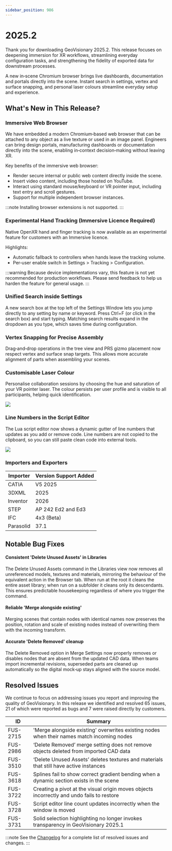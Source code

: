 ```yaml
---
sidebar_position: 986
---
```


# 2025.2

Thank you for downloading GeoVisionary 2025.2. This release focuses on deepening immersion for XR workflows, streamlining everyday configuration tasks, and strengthening the fidelity of exported data for downstream processes.

A new in‑scene Chromium browser brings live dashboards, documentation and portals directly into the scene. Instant search in settings, vertex and surface snapping, and personal laser colours streamline everyday setup and experience.

## What's New in This Release?

### Immersive Web Browser

We have embedded a modern Chromium‑based web browser that can be attached to any object as a live texture or used in an image panel. Engineers can bring design portals, manufacturing dashboards or documentation directly into the scene, enabling in‑context decision‑making without leaving XR.

Key benefits of the immersive web browser:

- Render secure internal or public web content directly inside the scene.
- Insert video content, including those hosted on YouTube.
- Interact using standard mouse/keyboard or VR pointer input, including text entry and scroll gestures.
- Support for multiple independent browser instances.

:::note
Installing browser extensions is not supported.
:::

### Experimental Hand Tracking (Immersive Licence Required)

Native OpenXR hand and finger tracking is now available as an experimental feature for customers with an Immersive licence.

Highlights:

- Automatic fallback to controllers when hands leave the tracking volume.
- Per‑user enable switch in Settings > Tracking > Configuration.

:::warning
Because device implementations vary, this feature is not yet recommended for production workflows. Please send feedback to help us harden the feature for general usage.
:::

### Unified Search inside Settings

A new search box at the top left of the Settings Window lets you jump directly to any setting by name or keyword. Press Ctrl+F (or click in the search box) and start typing. Matching search results expand in the dropdown as you type, which saves time during configuration.

### Vertex Snapping for Precise Assembly

Drag‑and‑drop operations in the tree view and PRS gizmo placement now respect vertex and surface snap targets. This allows more accurate alignment of parts when assembling your scenes.

### Customisable Laser Colour

Personalise collaboration sessions by choosing the hue and saturation of your VR pointer laser. The colour persists per user profile and is visible to all participants, helping quick identification.

![](/img/release-notes/visionary-render/2025.2-1.png)

### Line Numbers in the Script Editor

The Lua script editor now shows a dynamic gutter of line numbers that updates as you add or remove code. Line numbers are not copied to the clipboard, so you can still paste clean code into external tools.

![](/img/release-notes/visionary-render/2025.2-2.png)

### Importers and Exporters

| Importer | Version Support Added |
|---|---|
| CATIA | V5 2025 |
| 3DXML | 2025 |
| Inventor | 2026 |
| STEP | AP 242 Ed2 and Ed3 |
| IFC | 4x3 (Beta) |
| Parasolid | 37.1 |

## Notable Bug Fixes

#### Consistent 'Delete Unused Assets' in Libraries 

The Delete Unused Assets command in the Libraries view now removes all unreferenced models, textures and materials, mirroring the behaviour of the equivalent action in the Browser tab. When run at the root it cleans the entire asset library; when run on a subfolder it cleans only its descendants. This ensures predictable housekeeping regardless of where you trigger the command.

#### Reliable 'Merge alongside existing'

Merging scenes that contain nodes with identical names now preserves the position, rotation and scale of existing nodes instead of overwriting them with the incoming transform.

#### Accurate 'Delete Removed' cleanup 

The Delete Removed option in Merge Settings now properly removes or disables nodes that are absent from the updated CAD data. When teams import incremental revisions, superseded parts are cleaned up automatically so the digital mock‑up stays aligned with the source model.

## Resolved Issues

We continue to focus on addressing issues you report and improving the quality of GeoVisionary. In this release we identified and resolved 65 issues, 21 of which were reported as bugs and 7 were raised directly by customers. 

| ID | Summary |
|---|---|
| FUS-2715 | 'Merge alongside existing' overwrites existing nodes when their names match incoming nodes |
| FUS-2986 | ‘Delete Removed’ merge setting does not remove objects deleted from imported CAD data |
| FUS-3510 | ‘Delete Unused Assets’ deletes textures and materials that still have active instances |
| FUS-3618 | Splines fail to show correct gradient bending when a dynamic section exists in the scene |
| FUS-3722 | Creating a pivot at the visual origin moves objects incorrectly and undo fails to restore |
| FUS-3728 | Script editor line count updates incorrectly when the window is moved |
| FUS-3731 | Solid selection highlighting no longer invokes transparency in GeoVisionary 2025.1 |

:::note
See the [Changelog](../../changelogs/geovisionary#20252) for a complete list of resolved issues and changes.
:::
